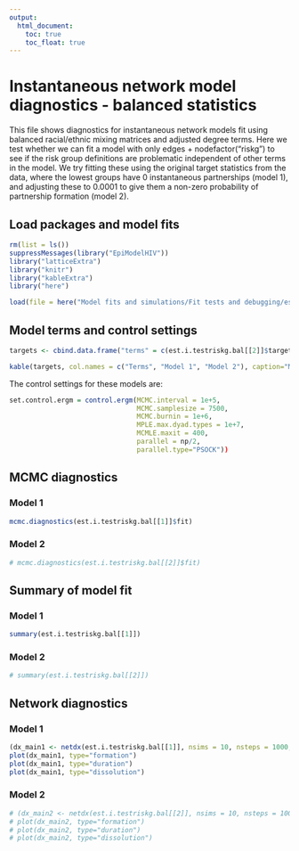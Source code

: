 ```yaml
---
output:
  html_document:
    toc: true
    toc_float: true
---
```

# Instantaneous network model diagnostics - balanced statistics
This file shows diagnostics for instantaneous network models fit using balanced racial/ethnic mixing matrices and adjusted degree terms. Here we test whether we can fit a model with only edges + nodefactor("riskg") to see if the risk group definitions are problematic independent of other terms in the model. We try fitting these using the original target statistics from the data, where the lowest groups have 0 instantaneous partnerships (model 1), and adjusting these to 0.0001 to give them a non-zero probability of partnership formation (model 2).

## Load packages and model fits
```r
rm(list = ls())
suppressMessages(library("EpiModelHIV"))
library("latticeExtra")
library("knitr")
library("kableExtra")
library("here")

load(file = here("Model fits and simulations/Fit tests and debugging/est/fit.i.testriskg.bal.rda"))

```

## Model terms and control settings
```r
targets <- cbind.data.frame("terms" = c(est.i.testriskg.bal[[2]]$target.stats.names, "nodematch.role.class.I", "nodematch.role.class.R"), "stats.1" = round(c(est.i.testriskg.bal[[1]]$target.stats, -Inf, -Inf),1), "stats.2" = round(c(est.i.testriskg.bal[[2]]$target.stats, -Inf, -Inf),1))

kable(targets, col.names = c("Terms", "Model 1", "Model 2"), caption="Model terms and target statistics") %>% kable_styling(full_width=F, position="center")
```

The control settings for these models are:
```r
set.control.ergm = control.ergm(MCMC.interval = 1e+5,
                                MCMC.samplesize = 7500,
                                MCMC.burnin = 1e+6,
                                MPLE.max.dyad.types = 1e+7,
                                MCMLE.maxit = 400,
                                parallel = np/2, 
                                parallel.type="PSOCK"))
```

## MCMC diagnostics

### Model 1
```r
mcmc.diagnostics(est.i.testriskg.bal[[1]]$fit)
```

### Model 2
```r
# mcmc.diagnostics(est.i.testriskg.bal[[2]]$fit)
```

## Summary of model fit

### Model 1
```r
summary(est.i.testriskg.bal[[1]])
```

### Model 2
```r
# summary(est.i.testriskg.bal[[2]])
```

## Network diagnostics

### Model 1
```r
(dx_main1 <- netdx(est.i.testriskg.bal[[1]], nsims = 10, nsteps = 1000, ncores = 4, set.control.ergm = control.simulate.ergm(MCMC.interval = 1e+5, MCMC.burnin = 1e+6)))
plot(dx_main1, type="formation")
plot(dx_main1, type="duration")
plot(dx_main1, type="dissolution")
```

### Model 2
```r
# (dx_main2 <- netdx(est.i.testriskg.bal[[2]], nsims = 10, nsteps = 1000, ncores = 4))
# plot(dx_main2, type="formation")
# plot(dx_main2, type="duration")
# plot(dx_main2, type="dissolution")
```

